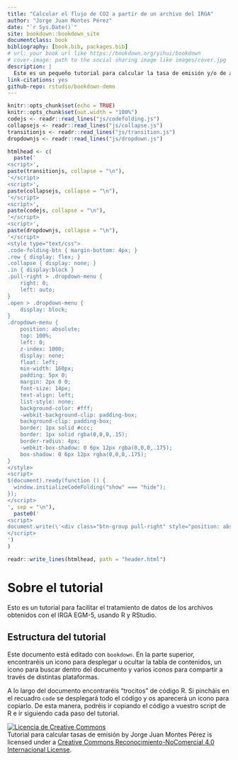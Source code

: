 ```yaml
--- 
title: "Calcular el flujo de CO2 a partir de un archivo del IRGA"
author: "Jorge Juan Montes Pérez"
date: "`r Sys.Date()`"
site: bookdown::bookdown_site
documentclass: book
bibliography: [book.bib, packages.bib]
# url: your book url like https://bookdown.org/yihui/bookdown
# cover-image: path to the social sharing image like images/cover.jpg
description: |
  Este es un pequeño tutorial para calcular la tasa de emisión y/o de absorción de CO~2~ a partir de las medidas realizadas con el analizador de gases infrarrojos EGM-5 de PPSystems.
link-citations: yes
github-repo: rstudio/bookdown-demo
---
```

```r
knitr::opts_chunk$set(echo = TRUE)
knitr::opts_chunk$set(out.width = "100%")
codejs <- readr::read_lines("js/codefolding.js")
collapsejs <- readr::read_lines("js/collapse.js")
transitionjs <- readr::read_lines("js/transition.js")
dropdownjs <- readr::read_lines("js/dropdown.js")

htmlhead <- c(
  paste('
<script>',
paste(transitionjs, collapse = "\n"),
'</script>
<script>',
paste(collapsejs, collapse = "\n"),
'</script>
<script>',
paste(codejs, collapse = "\n"),
'</script>
<script>',
paste(dropdownjs, collapse = "\n"),
'</script>
<style type="text/css">
.code-folding-btn { margin-bottom: 4px; }
.row { display: flex; }
.collapse { display: none; }
.in { display:block }
.pull-right > .dropdown-menu {
    right: 0;
    left: auto;
}
.open > .dropdown-menu {
    display: block;
}
.dropdown-menu {
    position: absolute;
    top: 100%;
    left: 0;
    z-index: 1000;
    display: none;
    float: left;
    min-width: 160px;
    padding: 5px 0;
    margin: 2px 0 0;
    font-size: 14px;
    text-align: left;
    list-style: none;
    background-color: #fff;
    -webkit-background-clip: padding-box;
    background-clip: padding-box;
    border: 1px solid #ccc;
    border: 1px solid rgba(0,0,0,.15);
    border-radius: 4px;
    -webkit-box-shadow: 0 6px 12px rgba(0,0,0,.175);
    box-shadow: 0 6px 12px rgba(0,0,0,.175);
}
</style>
<script>
$(document).ready(function () {
  window.initializeCodeFolding("show" === "hide");
});
</script>
', sep = "\n"),
  paste0('
<script>
document.write(\'<div class="btn-group pull-right" style="position: absolute; top: 20%; right: 2%; z-index: 200"><button type="button" class="btn btn-default btn-xs dropdown-toggle" data-toggle="dropdown" aria-haspopup="true" aria-expanded="true" data-_extension-text-contrast=""><span>Code</span> <span class="caret"></span></button><ul class="dropdown-menu" style="min-width: 50px;"><li><a id="rmd-show-all-code" href="#">Show All Code</a></li><li><a id="rmd-hide-all-code" href="#">Hide All Code</a></li></ul></div>\')
</script>
')
)

readr::write_lines(htmlhead, path = "header.html")
```
# Sobre el tutorial {-}

Esto es un tutorial para facilitar el tratamiento de datos de los archivos obtenidos con el IRGA EGM-5, usando R y RStudio.

## Estructura del tutorial {-}

Este documento está editado con `bookdown`. En la parte superior, encontraréis un icono para desplegar u ocultar la tabla de contenidos, un icono para buscar dentro del documento y varios iconos para compartir a través de distintas plataformas.

A lo largo del documento encontraréis "trocitos" de código R. Si pincháis en el recuadro `code` se desplegará todo el código y os aparecerá un icono para copiarlo. De esta manera, podréis ir copiando el código a vuestro script de R e ir siguiendo cada paso del tutorial.

<a rel="license" href="http://creativecommons.org/licenses/by-nc/4.0/"><img alt="Licencia de Creative Commons" style="border-width:0" src="https://i.creativecommons.org/l/by-nc/4.0/88x31.png" /></a><br /><span xmlns:dct="http://purl.org/dc/terms/" property="dct:title">Tutorial para calcular tasas de emisión</span> by <span xmlns:cc="http://creativecommons.org/ns#" property="cc:attributionName">Jorge Juan Montes Pérez</span> is licensed under a <a rel="license" href="http://creativecommons.org/licenses/by-nc/4.0/">Creative Commons Reconocimiento-NoComercial 4.0 Internacional License</a>.